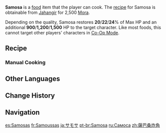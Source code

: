 {{Food Infobox
|id              = 108476
|description     = A deep-fried snack.
|desc_suspicious = Its greasy crust and aggressively strong-flavored filling easily stifle one's desire for a second bite, even with the attempt to balance the flavor using Mint &mdash; an attempt that has apparently failed.
|desc_basic      = The well-stirred filling is wrapped in a thin crust, shaped into a triangle, then fried in a pan until golden brown. Both meat and vegetarian fillings are common, so the dish has become a point of conflict for those with a strong preference for one over the other.
|desc_delicious  = Each golden, crispy pocket is stuffed full with a soft, glutinous filling. You can't help but wolf one down immediately, and then reach out for a second one, taking your time to savor it... Piece by piece, you become lost in the dish's enticing aroma, and before you know it, you are only left with an empty plate.
|type            = Recovery Dishes
|effectType      = Healing
|eff_att1        = HP Restore
|eff_att2        = HP Restore Percent
|eff_att3        = HP Restore Fixed
|effect          = Restores (var1)% of Max HP and an additional (var2) HP to the selected character.
|eff_suspicious1 = 20
|eff_suspicious2 = 900
|eff_basic1      = 22
|eff_basic2      = 1,200
|eff_delicious1  = 24
|eff_delicious2  = 1,500
|quality         = 2
|region          = Sumeru
|variant         = 
|recipe          = Sold by [[Jahangir]]
|recipe_event    = 
|source1         = 
|source2         = 
|source3         = 
}}
'''Samosa''' is a [[food]] item that the player can cook. The [[recipe]] for Samosa is obtainable from [[Jahangir]] for 2,500 [[Mora]].

Depending on the quality, Samosa restores '''20'''/'''22'''/'''24'''% of Max HP and an additional '''900'''/'''1,200'''/'''1,500''' HP to the target character. Like most foods, this cannot target other players' characters in [[Co-Op Mode]].

==Recipe==
{{Recipe
|type = Cooking
|sort = Raw Meat;Flour;Spice
|Raw Meat = 2
|Flour = 1
|Spice = 1
}}

===Manual Cooking===
{{Manual Cooking}}

==Other Languages==
{{Other Languages
|default_hidden = 1
|en      = Samosa
|zhs     = 萨巴桑炸角
|zhs_rm  = Sàbāsāng Zhàjiǎo
|zht     = 薩巴桑炸角
|zht_rm  = Sàbāsāng Zhàjiǎo
|zh_tl   = Sabasan Fried Horns
|ja      = サモサ
|ja_rm   = Samosa
|ko      = 사모사
|es      = Samosas
|fr      = Samoussas
|ru      = Самоса
|th      = Samosa
|vi      = Samosa
|de      = Samosa
|id      = Samosa
|pt      = Samosa
|tr      = Samosa
|it      = Samosa
}}

==Change History==
{{Change History|3.3}}

==Navigation==
{{Food Navbox}}

[[es:Samosas]]
[[fr:Samoussas]]
[[ja:サモサ]]
[[pt-br:Samosa]]
[[ru:Самоса]]
[[zh:薩巴桑炸角]]